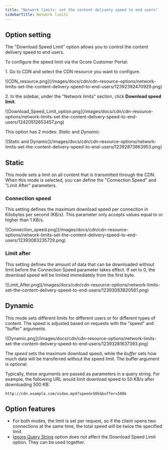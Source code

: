 ---
title: "Network limits: set the content delivery speed to end users"
sidebarTitle: Network limits
---

## Option setting

The "Download Speed Limit" option allows you to control the content delivery speed to end users.

To configure the speed limit via the Gcore Customer Portal:

1\. Go to CDN and select the CDN resource you want to configure.


<Frame>![CDN_resource.png](/images/docs/cdn/cdn-resource-options/network-limits-set-the-content-delivery-speed-to-end-users/12392392470929.png)</Frame>



2\. In the sidebar, under the "Network limits" section, click **Download speed limit**.


<Frame>![Download_Speed_Limit_option.png](/images/docs/cdn/cdn-resource-options/network-limits-set-the-content-delivery-speed-to-end-users/12420512653457.png)</Frame>



This option has 2 modes: _Static_ and _Dynamic_.


<Frame>![Static and Dynamic](/images/docs/cdn/cdn-resource-options/network-limits-set-the-content-delivery-speed-to-end-users/12392873863953.png)</Frame>



## Static

This mode sets a limit on all content that is transmitted through the CDN. When this mode is selected, you can define the "Connection Speed" and "Limit After" parameters.

### Connection speed

This setting defines the maximum download speed per connection in Kilobytes per second (KB/s). This parameter only accepts values equal to or higher than 1 KB/s.


<Frame>![Connection_speed.png](/images/docs/cdn/cdn-resource-options/network-limits-set-the-content-delivery-speed-to-end-users/12393083235729.png)</Frame>



### Limit after

This setting defines the amount of data that can be downloaded without limit before the Connection Speed parameter takes effect. If set to 0, the download speed will be limited immediately from the first byte.


<Frame>![Limit_After.png](/images/docs/cdn/cdn-resource-options/network-limits-set-the-content-delivery-speed-to-end-users/12393083820561.png)</Frame>



## Dynamic

This mode sets different limits for different users or for different types of content. The speed is adjusted based on requests with the "speed" and "buffer" arguments.


<Frame>![Dynamic.png](/images/docs/cdn/cdn-resource-options/network-limits-set-the-content-delivery-speed-to-end-users/12393281637393.png)</Frame>



The _speed_ sets the maximum download speed, while the _buffer_ sets how much data will be transferred without the speed limit. The buffer argument is optional.

Typically, these arguments are passed as parameters in a query string. For example, the following URL would limit download speed to 50 KB/s after downloading 500 KB:
    
    
```
http://cdn.example.com/video.mp4?speed=50k&buffer=500k
```

## Option features

  * For both modes, the limit is set per request, so if the client opens two connections at the same time, the total speed will be twice the specified limit.
  * [Ignore Query String](/cdn/cdn-resource-options/cache/ignore-the-set-cookie-or-query-string-parameters-when-caching-content-on-cdn-servers#query-string-setting) option does not affect the Download Speed Limit option. They can be used together.